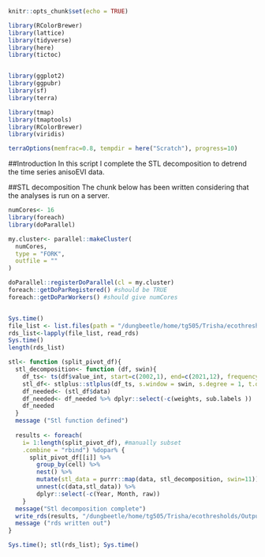```r
knitr::opts_chunk$set(echo = TRUE)
```

```r
library(RColorBrewer)
library(lattice)
library(tidyverse)
library(here)
library(tictoc)


library(ggplot2)
library(ggpubr)
library(sf)
library(terra)

library(tmap)
library(tmaptools)
library(RColorBrewer)
library(viridis)

terraOptions(memfrac=0.8, tempdir = here("Scratch"), progress=10)
```
##Introduction
In this script I complete the STL decomposition to detrend the time series anisoEVI data.

##STL decomposition
The chunk below has been written considering that the analyses is run on a server. 
```r
numCores<- 16
library(foreach)
library(doParallel)

my.cluster<- parallel::makeCluster(
  numCores,
  type = "FORK",
  outfile = ""
)

doParallel::registerDoParallel(cl = my.cluster)
foreach::getDoParRegistered() #should be TRUE
foreach::getDoParWorkers() #should give numCores


Sys.time()
file_list <- list.files(path = "/dungbeetle/home/tg505/Trisha/ecothresholds/Outputs/Indices/anisoEVI/Max_consecutive_missingNA/meanfill_central_dfs/",pattern='.rds$', all.files=TRUE, full.names=TRUE)
rds_list<-lapply(file_list, read_rds)
Sys.time()
length(rds_list)

stl<- function (split_pivot_df){
  stl_decomposition<- function (df, swin){
    df_ts<- ts(df$value_int, start=c(2002,1), end=c(2021,12), frequency=12)
    stl_df<- stlplus::stlplus(df_ts, s.window = swin, s.degree = 1, t.degree = 1)
    df_needed<- (stl_df$data)
    df_needed<- df_needed %>% dplyr::select(-c(weights, sub.labels ))
    df_needed
  }
  message ("Stl function defined")
  
  results <- foreach(
    i= 1:length(split_pivot_df), #manually subset 
    .combine = "rbind") %dopar% {
      split_pivot_df[[i]] %>%
        group_by(cell) %>%
        nest() %>%
        mutate(stl_data = purrr::map(data, stl_decomposition, swin=11)) %>%
        unnest(c(data,stl_data)) %>%
        dplyr::select(-c(Year, Month, raw))
    }
  message("Stl decomposition complete")
  write_rds(results, "/dungbeetle/home/tg505/Trisha/ecothresholds/Outputs/Indices/anisoEVI/STL_Decomposition/swindow_11/stl_central11001_end.rds")
  message ("rds written out")
}

Sys.time(); stl(rds_list); Sys.time()
```